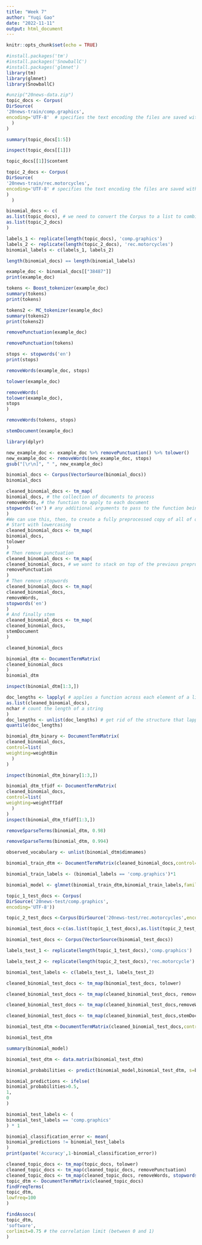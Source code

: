 ```yaml
---
title: "Week 7"
author: "Yuqi Gao"
date: "2022-11-11"
output: html_document
---
```


```r
knitr::opts_chunk$set(echo = TRUE)
```

```r
#install.packages('tm')
#install.packages('SnowballC')
#install.packages('glmnet')
library(tm)
library(glmnet)
library(SnowballC)
```

```r
#unzip("20news-data.zip")
topic_docs <- Corpus(
DirSource(
'20news-train/comp.graphics',
encoding='UTF-8'  # specifies the text encoding the files are saved with
  )
)
```

```r
summary(topic_docs[1:5])
```

```r
inspect(topic_docs[[1]])
```

```r
topic_docs[[1]]$content
```

```r
topic_2_docs <- Corpus(
DirSource(
'20news-train/rec.motorcycles',
encoding='UTF-8' # specifies the text encoding the files are saved with
)
  )
```

```r
binomial_docs <- c(
as.list(topic_docs), # we need to convert the Corpus to a list to combine them properly
as.list(topic_2_docs)
)
```

```r
labels_1 <- replicate(length(topic_docs), 'comp.graphics')
labels_2 <- replicate(length(topic_2_docs), 'rec.motorcycles')
binomial_labels <- c(labels_1, labels_2)
```

```r
length(binomial_docs) == length(binomial_labels)
```

```r
example_doc <- binomial_docs[["38487"]]
print(example_doc)
```

```r
tokens <- Boost_tokenizer(example_doc)
summary(tokens)
print(tokens)
```

```r
tokens2 <- MC_tokenizer(example_doc)
summary(tokens2)
print(tokens2)
```


```r
removePunctuation(example_doc)
```

```r
removePunctuation(tokens)
```

```r
stops <- stopwords('en')
print(stops)
```

```r
removeWords(example_doc, stops)
```

```r
tolower(example_doc)
```

```r
removeWords(
tolower(example_doc),
stops
)
```

```r
removeWords(tokens, stops)
```

```r
stemDocument(example_doc)
```

```r
library(dplyr)
```

```r
new_example_doc <- example_doc %>% removePunctuation() %>% tolower()
new_example_doc <- removeWords(new_example_doc, stops)
gsub("[\r\n]", " ", new_example_doc)
```

```r
binomial_docs <- Corpus(VectorSource(binomial_docs))
binomial_docs
```

```r
cleaned_binomial_docs <- tm_map(
binomial_docs, # the collection of documents to process
removeWords, # the function to apply to each document
stopwords('en') # any additional arguments to pass to the function being called
)
#We can use this, then, to create a fully preprocessed copy of all of our documents.
# Start with lowercasing
cleaned_binomial_docs <- tm_map(
binomial_docs,
tolower
)
# Then remove punctuation
cleaned_binomial_docs <- tm_map(
cleaned_binomial_docs, # we want to stack on top of the previous preprocessing!
removePunctuation
)
# Then remove stopwords
cleaned_binomial_docs <- tm_map(
cleaned_binomial_docs,
removeWords,
stopwords('en')
)
# And finally stem
cleaned_binomial_docs <- tm_map(
cleaned_binomial_docs,
stemDocument
)
```

```r
cleaned_binomial_docs
```

```r
binomial_dtm <- DocumentTermMatrix(
cleaned_binomial_docs
)
binomial_dtm
```

```r
inspect(binomial_dtm[1:3,])
```

```r
doc_lengths <- lapply( # applies a function across each element of a list
as.list(cleaned_binomial_docs),
nchar # count the length of a string
)
doc_lengths <- unlist(doc_lengths) # get rid of the structure that lapply() creates
quantile(doc_lengths)

```

```r
binomial_dtm_binary <- DocumentTermMatrix(
cleaned_binomial_docs,
control=list(
weighting=weightBin
  )
)
```

```r
inspect(binomial_dtm_binary[1:3,])
```

```r
binomial_dtm_tfidf <- DocumentTermMatrix(
cleaned_binomial_docs,
control=list(
weighting=weightTfIdf
  )
)
inspect(binomial_dtm_tfidf[1:3,])
```

```r
removeSparseTerms(binomial_dtm, 0.98)
```

```r
removeSparseTerms(binomial_dtm, 0.994)
```

```r
observed_vocabulary <- unlist(binomial_dtm$dimnames)

binomial_train_dtm <- DocumentTermMatrix(cleaned_binomial_docs,control=list(dictionary=observed_vocabulary))

binomial_train_labels <- (binomial_labels == 'comp.graphics')*1

binomial_model <- glmnet(binomial_train_dtm,binomial_train_labels,family='binomial')

```

```r
topic_1_test_docs <- Corpus(
DirSource('20news-test/comp.graphics',
encoding='UTF-8'))
```


```r
topic_2_test_docs <-Corpus(DirSource('20news-test/rec.motorcycles',encoding='UTF-8'))

binomial_test_docs <-c(as.list(topic_1_test_docs),as.list(topic_2_test_docs))

binomial_test_docs <- Corpus(VectorSource(binomial_test_docs))
```


```r
labels_test_1 <- replicate(length(topic_1_test_docs),'comp.graphics')

labels_test_2 <- replicate(length(topic_2_test_docs),'rec.motorcycle')
```


```r
binomial_test_labels <- c(labels_test_1, labels_test_2)

cleaned_binomial_test_docs <- tm_map(binomial_test_docs, tolower)

cleaned_binomial_test_docs <- tm_map(cleaned_binomial_test_docs, removePunctuation)

cleaned_binomial_test_docs <- tm_map(cleaned_binomial_test_docs,removeWords,stopwords('en'))

cleaned_binomial_test_docs <- tm_map(cleaned_binomial_test_docs,stemDocument)

binomial_test_dtm <-DocumentTermMatrix(cleaned_binomial_test_docs,control=list(dictionary=observed_vocabulary))
```
```r
binomial_test_dtm
```
```r
summary(binomial_model)
```

```r
binomial_test_dtm <- data.matrix(binomial_test_dtm)

binomial_probabilities <- predict(binomial_model,binomial_test_dtm, s=binomial_model$lambda,type='response')

binomial_predictions <- ifelse(
binomial_probabilities>0.5,
1,
0
)

binomial_test_labels <- (
binomial_test_labels == 'comp.graphics'
) * 1

binomial_classification_error <- mean(
binomial_predictions != binomial_test_labels
)
print(paste('Accuracy',1-binomial_classification_error))

```

```r
cleaned_topic_docs <- tm_map(topic_docs, tolower)
cleaned_topic_docs <- tm_map(cleaned_topic_docs, removePunctuation)
cleaned_topic_docs <- tm_map(cleaned_topic_docs, removeWords, stopwords('en'))
topic_dtm <- DocumentTermMatrix(cleaned_topic_docs)
findFreqTerms(
topic_dtm,
lowfreq=100
)
```

```r
findAssocs(
topic_dtm,
'software',
corlimit=0.75 # the correlation limit (between 0 and 1)
)

```

